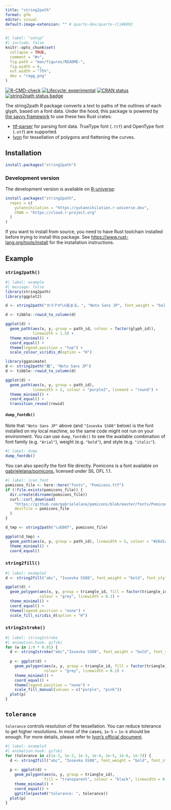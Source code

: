 ```yaml
---
title: "string2path"
format: gfm
editor: visual
default-image-extension: "" # quarto-dev/quarto-cli#6092
---
```


```r
#| label: "setup"
#| include: false
knitr::opts_chunk$set(
  collapse = TRUE,
  comment = "#>",
  fig.path = "man/figures/README-",
  fig.width = 6,
  out.width = "75%",
  dev = "ragg_png"
)
```

<!-- badges: start -->

[![R-CMD-check](https://github.com/yutannihilation/string2path/workflows/R-CMD-check/badge.svg)](https://github.com/yutannihilation/string2path/actions) [![Lifecycle: experimental](https://img.shields.io/badge/lifecycle-experimental-orange.svg)](https://lifecycle.r-lib.org/articles/stages.html#experimental) [![CRAN status](https://www.r-pkg.org/badges/version/string2path)](https://CRAN.R-project.org/package=string2path) [![string2path status badge](https://yutannihilation.r-universe.dev/badges/string2path)](https://yutannihilation.r-universe.dev)

<!-- badges: end -->

The string2path R package converts a text to paths of the outlines of each glyph, based on a font data. Under the hood, this package is powered by [the savvy framework](https://yutannihilation.github.io/savvy/guide/) to use these two Rust crates:

-   [ttf-parser](https://github.com/harfbuzz/ttf-parser) for parsing font data. TrueType font (`.ttf`) and OpenType font (`.otf`) are supported.
-   [lyon](https://github.com/nical/lyon/) for tessellation of polygons and flattening the curves.

## Installation

``` r
install.packages("string2path")
```

### Development version

The development version is available on [R-universe](https://r-universe.dev/):

``` r
install.packages("string2path",
  repos = c(
    yutannihilation = "https://yutannihilation.r-universe.dev",
    CRAN = "https://cloud.r-project.org"
  )
)
```

If you want to install from source, you need to have Rust toolchain installed before trying to install this package. See <https://www.rust-lang.org/tools/install> for the installation instructions.

## Example

### `string2path()`

```r
#| label: example
#| message: false
library(string2path)
library(ggplot2)

d <- string2path("カラテが\n高まる。", "Noto Sans JP", font_weight = "bold")

d <- tibble::rowid_to_column(d)

ggplot(d) +
  geom_path(aes(x, y, group = path_id, colour = factor(glyph_id)),
            linewidth = 1.5) +
  theme_minimal() +
  coord_equal() +
  theme(legend.position = "top") +
  scale_colour_viridis_d(option = "H")

library(gganimate)
d <- string2path("蹴", "Noto Sans JP")
d <- tibble::rowid_to_column(d)

ggplot(d) +
  geom_path(aes(x, y, group = path_id),
            linewidth = 2, colour = "purple2", lineend = "round") +
  theme_minimal() +
  coord_equal() +
  transition_reveal(rowid)
```

#### `dump_fontdb()`

Note that `"Noto Sans JP"` above (and `"Iosevka SS08"` below) is the font installed on my local machine, so the same code might not run on your environment. You can use `dump_fontdb()` to see the available combination of font family (e.g. `"Arial"`), weight (e.g. `"bold"`), and style (e.g. `"italic"`).

```r
#| label: dump
dump_fontdb()
```

You can also specify the font file directly. Pomicons is a font available on [gabrielelana/pomicons](https://github.com/gabrielelana/pomicons), licensed under SIL OFL 1.1.

```r
#| label: icon_font
pomicons_file <- here::here("fonts", "Pomicons.ttf")
if (!file.exists(pomicons_file)) {
  dir.create(dirname(pomicons_file))
  curl::curl_download(
    "https://github.com/gabrielelana/pomicons/blob/master/fonts/Pomicons.ttf?raw=true",
    destfile = pomicons_file
  )
}

d_tmp <- string2path("\uE007", pomicons_file)

ggplot(d_tmp) +
  geom_path(aes(x, y, group = path_id), linewidth = 5, colour = "#26d1a9") +
  theme_minimal() +
  coord_equal()
```

### `string2fill()`

```r
#| label: example2
d <- string2fill("abc", "Iosevka SS08", font_weight = "bold", font_style = "italic")

ggplot(d) +
  geom_polygon(aes(x, y, group = triangle_id, fill = factor(triangle_id %% 7)),
               colour = "grey", linewidth = 0.1) +
  theme_minimal() +
  coord_equal() +
  theme(legend.position = "none") +
  scale_fill_viridis_d(option = "H")
```

### `string2stroke()`

```r
#| label: string2stroke
#| animation.hook: gifski
for (w in 1:9 * 0.01) {
  d <- string2stroke("abc","Iosevka SS08", font_weight = "bold", font_style = "italic", line_width = w)
  
  p <- ggplot(d) +
    geom_polygon(aes(x, y, group = triangle_id, fill = factor(triangle_id %% 2)),
                 colour = "grey", linewidth = 0.1) +
    theme_minimal() +
    coord_equal() +
    theme(legend.position = "none") +
    scale_fill_manual(values = c("purple", "pink"))
  plot(p)
}
```

## `tolerance`

`tolerance` controls resolution of the tessellation. You can reduce tolerance to get higher resolutions. In most of the cases, `1e-5` \~ `1e-6` should be enough. For more details, please refer to [lyon's official document](https://docs.rs/lyon_geom/latest/lyon_geom/#flattening).

```r
#| label: example3
#| animation.hook: gifski
for (tolerance in c(1e-1, 1e-2, 1e-3, 1e-4, 1e-5, 1e-6, 1e-7)) {
  d <- string2fill("abc", "Iosevka SS08", font_weight = "bold", font_style = "italic", tolerance = tolerance)
  
  p <- ggplot(d) +
    geom_polygon(aes(x, y, group = triangle_id),
                 fill = "transparent", colour = "black", linewidth = 0.5) +
    theme_minimal() +
    coord_equal() +
    ggtitle(paste0("tolerance: ", tolerance))
  plot(p)
}
```